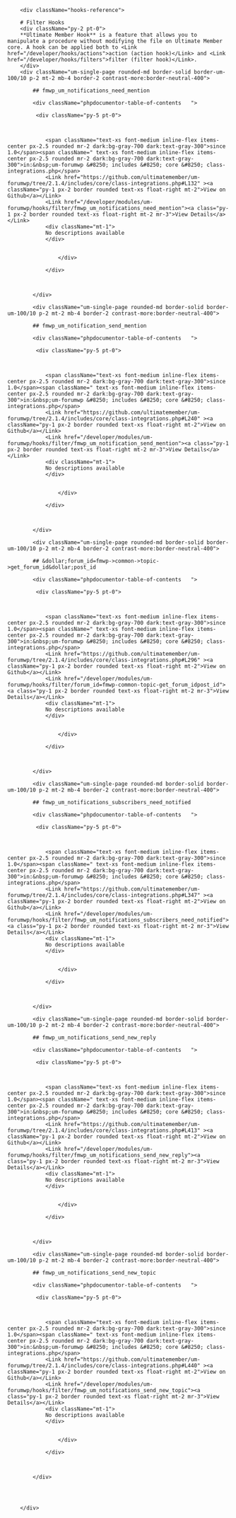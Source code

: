         
        <div className="hooks-reference">
        
        # Filter Hooks
        <div className="py-2 pt-0">
        **Ultimate Member Hook** is a feature that allows you to manipulate a procedure without modifying the file on Ultimate Member core. A hook can be applied both to <Link href="/developer/hooks/actions">action (action hook)</Link> and <Link href="/developer/hooks/filters">filter (filter hook)</Link>.
        </div>
        <div className="um-single-page rounded-md border-solid border-um-100/10 p-2 mt-2 mb-4 border-2 contrast-more:border-neutral-400">   
             
            ## fmwp_um_notifications_need_mention   
              
            <div className="phpdocumentor-table-of-contents   ">
            
             <div className="py-5 pt-0">
               
                
                    
                <span className="text-xs font-medium inline-flex items-center px-2.5 rounded mr-2 dark:bg-gray-700 dark:text-gray-300">since 1.0</span><span className=" text-xs font-medium inline-flex items-center px-2.5 rounded mr-2 dark:bg-gray-700 dark:text-gray-300">in:&nbsp;um-forumwp &#8250; includes &#8250; core &#8250; class-integrations.php</span>
                <Link href="https://github.com/ultimatemember/um-forumwp/tree/2.1.4/includes/core/class-integrations.php#L132" ><a  className="py-1 px-2 border rounded text-xs float-right mt-2">View on Github</a></Link>
                <Link href="/developer/modules/um-forumwp/hooks/filter/fmwp_um_notifications_need_mention"><a class="py-1 px-2 border rounded text-xs float-right mt-2 mr-3">View Details</a></Link>
                <div className="mt-1">
                No descriptions available
                </div>
               
                
                    </div>

                </div>

                
            
            </div>
            
            <div className="um-single-page rounded-md border-solid border-um-100/10 p-2 mt-2 mb-4 border-2 contrast-more:border-neutral-400">   
             
            ## fmwp_um_notification_send_mention   
              
            <div className="phpdocumentor-table-of-contents   ">
            
             <div className="py-5 pt-0">
               
                
                    
                <span className="text-xs font-medium inline-flex items-center px-2.5 rounded mr-2 dark:bg-gray-700 dark:text-gray-300">since 1.0</span><span className=" text-xs font-medium inline-flex items-center px-2.5 rounded mr-2 dark:bg-gray-700 dark:text-gray-300">in:&nbsp;um-forumwp &#8250; includes &#8250; core &#8250; class-integrations.php</span>
                <Link href="https://github.com/ultimatemember/um-forumwp/tree/2.1.4/includes/core/class-integrations.php#L240" ><a  className="py-1 px-2 border rounded text-xs float-right mt-2">View on Github</a></Link>
                <Link href="/developer/modules/um-forumwp/hooks/filter/fmwp_um_notification_send_mention"><a class="py-1 px-2 border rounded text-xs float-right mt-2 mr-3">View Details</a></Link>
                <div className="mt-1">
                No descriptions available
                </div>
               
                
                    </div>

                </div>

                
            
            </div>
            
            <div className="um-single-page rounded-md border-solid border-um-100/10 p-2 mt-2 mb-4 border-2 contrast-more:border-neutral-400">   
             
            ## &dollar;forum_id=fmwp->common->topic->get_forum_id&dollar;post_id   
              
            <div className="phpdocumentor-table-of-contents   ">
            
             <div className="py-5 pt-0">
               
                
                    
                <span className="text-xs font-medium inline-flex items-center px-2.5 rounded mr-2 dark:bg-gray-700 dark:text-gray-300">since 1.0</span><span className=" text-xs font-medium inline-flex items-center px-2.5 rounded mr-2 dark:bg-gray-700 dark:text-gray-300">in:&nbsp;um-forumwp &#8250; includes &#8250; core &#8250; class-integrations.php</span>
                <Link href="https://github.com/ultimatemember/um-forumwp/tree/2.1.4/includes/core/class-integrations.php#L296" ><a  className="py-1 px-2 border rounded text-xs float-right mt-2">View on Github</a></Link>
                <Link href="/developer/modules/um-forumwp/hooks/filter/forum_id=fmwp-common-topic-get_forum_idpost_id"><a class="py-1 px-2 border rounded text-xs float-right mt-2 mr-3">View Details</a></Link>
                <div className="mt-1">
                No descriptions available
                </div>
               
                
                    </div>

                </div>

                
            
            </div>
            
            <div className="um-single-page rounded-md border-solid border-um-100/10 p-2 mt-2 mb-4 border-2 contrast-more:border-neutral-400">   
             
            ## fmwp_um_notifications_subscribers_need_notified   
              
            <div className="phpdocumentor-table-of-contents   ">
            
             <div className="py-5 pt-0">
               
                
                    
                <span className="text-xs font-medium inline-flex items-center px-2.5 rounded mr-2 dark:bg-gray-700 dark:text-gray-300">since 1.0</span><span className=" text-xs font-medium inline-flex items-center px-2.5 rounded mr-2 dark:bg-gray-700 dark:text-gray-300">in:&nbsp;um-forumwp &#8250; includes &#8250; core &#8250; class-integrations.php</span>
                <Link href="https://github.com/ultimatemember/um-forumwp/tree/2.1.4/includes/core/class-integrations.php#L347" ><a  className="py-1 px-2 border rounded text-xs float-right mt-2">View on Github</a></Link>
                <Link href="/developer/modules/um-forumwp/hooks/filter/fmwp_um_notifications_subscribers_need_notified"><a class="py-1 px-2 border rounded text-xs float-right mt-2 mr-3">View Details</a></Link>
                <div className="mt-1">
                No descriptions available
                </div>
               
                
                    </div>

                </div>

                
            
            </div>
            
            <div className="um-single-page rounded-md border-solid border-um-100/10 p-2 mt-2 mb-4 border-2 contrast-more:border-neutral-400">   
             
            ## fmwp_um_notifications_send_new_reply   
              
            <div className="phpdocumentor-table-of-contents   ">
            
             <div className="py-5 pt-0">
               
                
                    
                <span className="text-xs font-medium inline-flex items-center px-2.5 rounded mr-2 dark:bg-gray-700 dark:text-gray-300">since 1.0</span><span className=" text-xs font-medium inline-flex items-center px-2.5 rounded mr-2 dark:bg-gray-700 dark:text-gray-300">in:&nbsp;um-forumwp &#8250; includes &#8250; core &#8250; class-integrations.php</span>
                <Link href="https://github.com/ultimatemember/um-forumwp/tree/2.1.4/includes/core/class-integrations.php#L413" ><a  className="py-1 px-2 border rounded text-xs float-right mt-2">View on Github</a></Link>
                <Link href="/developer/modules/um-forumwp/hooks/filter/fmwp_um_notifications_send_new_reply"><a class="py-1 px-2 border rounded text-xs float-right mt-2 mr-3">View Details</a></Link>
                <div className="mt-1">
                No descriptions available
                </div>
               
                
                    </div>

                </div>

                
            
            </div>
            
            <div className="um-single-page rounded-md border-solid border-um-100/10 p-2 mt-2 mb-4 border-2 contrast-more:border-neutral-400">   
             
            ## fmwp_um_notifications_send_new_topic   
              
            <div className="phpdocumentor-table-of-contents   ">
            
             <div className="py-5 pt-0">
               
                
                    
                <span className="text-xs font-medium inline-flex items-center px-2.5 rounded mr-2 dark:bg-gray-700 dark:text-gray-300">since 1.0</span><span className=" text-xs font-medium inline-flex items-center px-2.5 rounded mr-2 dark:bg-gray-700 dark:text-gray-300">in:&nbsp;um-forumwp &#8250; includes &#8250; core &#8250; class-integrations.php</span>
                <Link href="https://github.com/ultimatemember/um-forumwp/tree/2.1.4/includes/core/class-integrations.php#L440" ><a  className="py-1 px-2 border rounded text-xs float-right mt-2">View on Github</a></Link>
                <Link href="/developer/modules/um-forumwp/hooks/filter/fmwp_um_notifications_send_new_topic"><a class="py-1 px-2 border rounded text-xs float-right mt-2 mr-3">View Details</a></Link>
                <div className="mt-1">
                No descriptions available
                </div>
               
                
                    </div>

                </div>

                
            
            </div>
            
            
          

        </div>